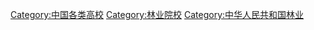 [[Category:中国各类高校|Category:中国各类高校]]
[[Category:林业院校|Category:林业院校]]
[[Category:中华人民共和国林业|Category:中华人民共和国林业]]